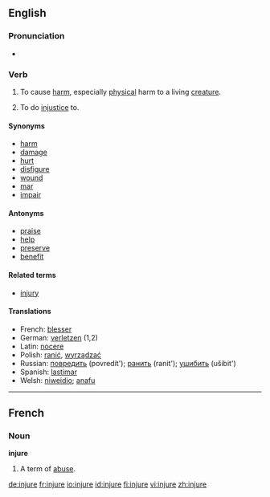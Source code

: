 ==English==

===Pronunciation===
*{{audio|en-us-injure.ogg|Audio (US)}}

===Verb===
{{en-infl-reg-other-e|injur|e}}

# {{transitive}} To cause [[harm]], especially [[physical]] harm to a living [[creature]].
# {{transitive}} To do [[injustice]] to.

====Synonyms====
*[[harm]]
*[[damage]]
*[[hurt]]
*[[disfigure]]
*[[wound]]
*[[mar]]
*[[impair]]

====Antonyms====
*[[praise]]
*[[help]]
*[[preserve]]
*[[benefit]]

====Related terms====
*[[injury]]

====Translations====
{{top}}
*French: [[blesser]]
*German: [[verletzen]] (1,2)
*Latin: [[nocere]]
*Polish: [[ranić]], [[wyrządzać]]
*Russian: [[повредить]] (povredít'); [[ранить]] (ranit'); [[ушибить]] (ušibit')
*Spanish: [[lastimar]]
*Welsh: [[niweidio]]; [[anafu]]
{{bottom}}

----

==French==

===Noun===
'''injure''' {{f}}

# A term of [[abuse]].

[[de:injure]]
[[fr:injure]]
[[io:injure]]
[[id:injure]]
[[fi:injure]]
[[vi:injure]]
[[zh:injure]]